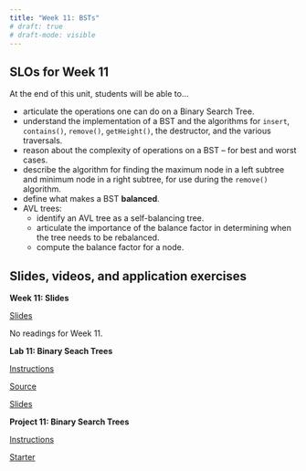 ```yaml
---
title: "Week 11: BSTs"
# draft: true
# draft-mode: visible
---
```


## SLOs for Week 11

At the end of this unit, students will be able to...

-   articulate the operations one can do on a Binary Search Tree.
-   understand the implementation of a BST and the algorithms for `insert`, `contains()`, `remove()`, `getHeight()`, the destructor, and the various traversals.
-   reason about the complexity of operations on a BST -- for best and worst cases.
-   describe the algorithm for finding the maximum node in a left subtree and minimum node in a right subtree, for use during the `remove()` algorithm.
-   define what makes a BST **balanced**.
-   AVL trees:
    -   identify an AVL tree as a self-balancing tree.
    -   articulate the importance of the balance factor in determining when the tree needs to be rebalanced.
    -   compute the balance factor for a node.

## Slides, videos, and application exercises

::::: slide-deck
**Week 11: Slides**

::: slides
[Slides](https://docs.google.com/presentation/d/1-QiovhFtewcbIpT3x4bbeZXwb0aUgIa4Sj7Nt1ZC_as/edit?usp=sharing){target="_blank"}
:::

::: reading
No readings for Week 11.
:::
:::::

<!-- ## Lab -->

:::::: lab
**Lab 11: Binary Seach Trees**

::: instructions
[Instructions](/labs/lab11.qmd)
:::

::: starter
[Source](){target="_blank"}
:::

::: slides
[Slides]()
:::
::::::

<!-- ## Homework assignments -->

::::: homework
**Project 11: Binary Search Trees**

::: instructions
[Instructions](/projects/proj11.qmd)
:::

::: starter
[Starter](){target="_blank"}
:::
:::::